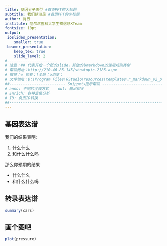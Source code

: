 ```yaml
---
title: 基因分子表型 #首页PPT的大标题
subtitle: 我们猜测是 #首页PPT的小标题
author: 肖云
institute: 哈尔滨医科大学生物信息XTeam
fontsize: 10pt
output:
 ioslides_presentation:
    smaller: true
 beamer_presentation:
    keep_tex: true
    slide_level: 2
#----------------------
# 注意：## 代表开始一个新的slide，其他的与markdown的使用规则类似
# 帮助网址：http://210.46.85.145/showtopic-2185.aspx
# 按键：w 宽窄；f全屏；o浏览；
# 文件地址：D:\Program Files\RStudio\resources\templates\r_markdown_v2_presentation.Rmd
##------------------------- Snippets提示帮助 ----------------------------##
# anno: 不同的注释方式    out: 输出相关
# Enrich: 各种富集分析
# ID: 负责ID转换
##-----------------------------------------------------------------------##
---
```


## 基因表达谱

我们的结果表明:

1. 什么什么
2. 和什么什么吗

那么你预期的结果

- 什么什么
- 和什么什么吗

## 转录表达谱

```r
summary(cars)
```

## 画个图吧

```r
plot(pressure)
```
